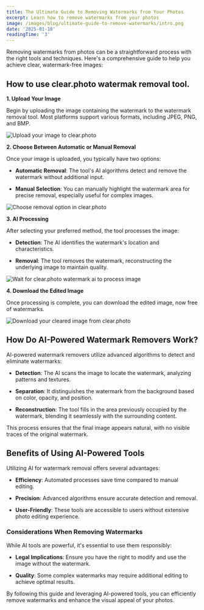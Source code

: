 ```yaml
---
title: The Ultimate Guide to Removing Watermarks from Your Photos
excerpt: Learn how to remove watermarks from your photos
image: /images/blog/ultimate-guide-to-remove-watermarks/intro.png
date: '2025-01-10'
readingTime: '3'
---
```


Removing watermarks from photos can be a straightforward process with the right tools and techniques. Here's a comprehensive guide to help you achieve clear, watermark-free images:

## How to use clear.photo watermak removal tool.

**1. Upload Your Image**

Begin by uploading the image containing the watermark to the watermark removal tool. Most platforms support various formats, including JPEG, PNG, and BMP.

![Upload your image to clear.photo](/images/blog/ultimate-guide-to-remove-watermarks/how-to-1.png)

**2. Choose Between Automatic or Manual Removal**

Once your image is uploaded, you typically have two options:

- **Automatic Removal**: The tool's AI algorithms detect and remove the watermark without additional input.

- **Manual Selection**: You can manually highlight the watermark area for precise removal, especially useful for complex images.

![Choose removal option in clear.photo](/images/blog/ultimate-guide-to-remove-watermarks/how-to-2.png)

**3. AI Processing**

After selecting your preferred method, the tool processes the image:

- **Detection**: The AI identifies the watermark's location and characteristics.

- **Removal**: The tool removes the watermark, reconstructing the underlying image to maintain quality.

![Wait for clear.photo watermark ai to process image](/images/blog/ultimate-guide-to-remove-watermarks/how-to-4.png)

**4. Download the Edited Image**

Once processing is complete, you can download the edited image, now free of watermarks.

![Download your cleared image from clear.photo](/images/blog/ultimate-guide-to-remove-watermarks/how-to-5.png)

## How Do AI-Powered Watermark Removers Work?

AI-powered watermark removers utilize advanced algorithms to detect and eliminate watermarks:

- **Detection**: The AI scans the image to locate the watermark, analyzing patterns and textures.

- **Separation**: It distinguishes the watermark from the background based on color, opacity, and position.

- **Reconstruction**: The tool fills in the area previously occupied by the watermark, blending it seamlessly with the surrounding content.

This process ensures that the final image appears natural, with no visible traces of the original watermark.

## Benefits of Using AI-Powered Tools

Utilizing AI for watermark removal offers several advantages:

- **Efficiency**: Automated processes save time compared to manual editing.

- **Precision**: Advanced algorithms ensure accurate detection and removal.

- **User-Friendly**: These tools are accessible to users without extensive photo editing experience.

### Considerations When Removing Watermarks

While AI tools are powerful, it's essential to use them responsibly:

- **Legal Implications**: Ensure you have the right to modify and use the image without the watermark.

- **Quality**: Some complex watermarks may require additional editing to achieve optimal results.

By following this guide and leveraging AI-powered tools, you can efficiently remove watermarks and enhance the visual appeal of your photos.
